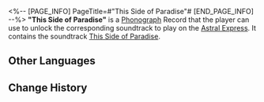 <%-- [PAGE_INFO]
PageTitle=#"This Side of Paradise"#
[END_PAGE_INFO] --%>
{{Item Infobox
|id          = 210306
|image       = Item This Side of Paradise.png{{subst:void|<!--$UPLOAD:<<SpriteOutput/ItemFigures/210001.png>-<Item This Side of Paradise.png>-<Item Icons>>-->}}
|type        = Disk
|invCategory = Valuables
|rarity      = 3
|effect      = 
|description = A record that can be played on the Express' phonograph. It might be a chance acquisition or a gift from someone else. All sorts of memories surge up when the music plays &mdash; the smiles, encounters, touches, and the excitement of battle. Maybe that is why people still collect records even as society rapidly advances.<br />The current record contains the track "This Side of Paradise."
}}
{{Description|''Imagine a dreamscape where you have total control over yourself and can obtain every wonder imaginable.''}}
'''"This Side of Paradise"''' is a [[Phonograph]] Record that the player can use to unlock the corresponding soundtrack to play on the [[Astral Express]]. It contains the soundtrack [[This Side of Paradise]].

==Other Languages==
{{Other Languages
|en   = "This Side of Paradise"
|zhs  = 《尘世乐园》
|zht  = 《塵世樂園》
|ja   = 『俗世の楽園』
|ko   = ≪속세의 낙원≫
|es   = Este lado del paraíso
|fr   = «&nbsp;This Side of Paradise&nbsp;»
|ru   = This Side of Paradise
|th   = "This Side of Paradise"
|vi   = "Phía Bên Kia Địa Ngục"
|de   = „Sterbliches Paradies“
|id   = "This Side of Paradise"
|pt   = "This Side of Paradise"
}}

==Change History==
{{Change History|2.0}}